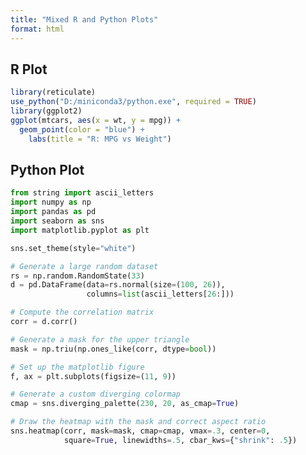 ```yaml
---
title: "Mixed R and Python Plots"
format: html
---
```


## R Plot

```r
library(reticulate)
use_python("D:/miniconda3/python.exe", required = TRUE)
library(ggplot2)
ggplot(mtcars, aes(x = wt, y = mpg)) +
  geom_point(color = "blue") +
    labs(title = "R: MPG vs Weight")
```

## Python Plot

```python
from string import ascii_letters
import numpy as np
import pandas as pd
import seaborn as sns
import matplotlib.pyplot as plt

sns.set_theme(style="white")

# Generate a large random dataset
rs = np.random.RandomState(33)
d = pd.DataFrame(data=rs.normal(size=(100, 26)),
                 columns=list(ascii_letters[26:]))

# Compute the correlation matrix
corr = d.corr()

# Generate a mask for the upper triangle
mask = np.triu(np.ones_like(corr, dtype=bool))

# Set up the matplotlib figure
f, ax = plt.subplots(figsize=(11, 9))

# Generate a custom diverging colormap
cmap = sns.diverging_palette(230, 20, as_cmap=True)

# Draw the heatmap with the mask and correct aspect ratio
sns.heatmap(corr, mask=mask, cmap=cmap, vmax=.3, center=0,
            square=True, linewidths=.5, cbar_kws={"shrink": .5})
```
